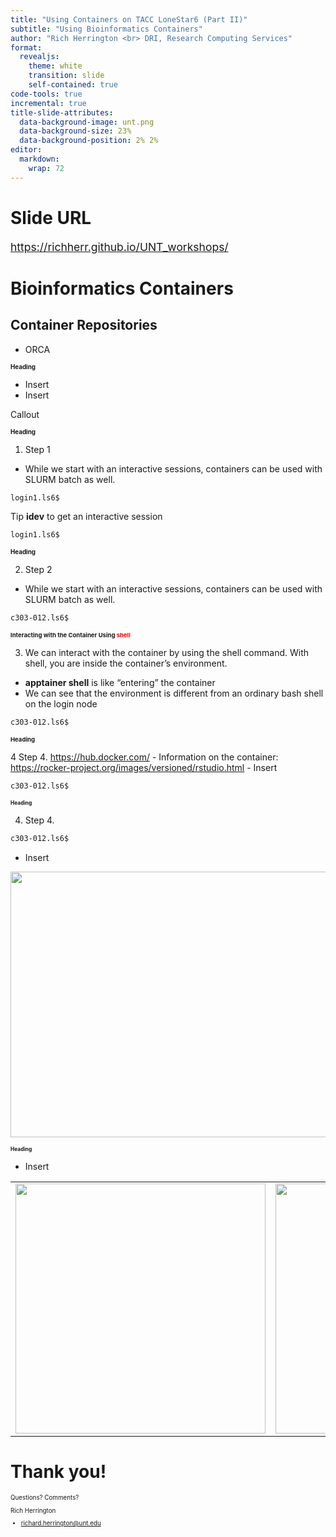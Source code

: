 ```yaml
---
title: "Using Containers on TACC LoneStar6 (Part II)"
subtitle: "Using Bioinformatics Containers"
author: "Rich Herrington <br> DRI, Research Computing Services"
format: 
  revealjs: 
    theme: white
    transition: slide
    self-contained: true
code-tools: true
incremental: true
title-slide-attributes: 
  data-background-image: unt.png
  data-background-size: 23%
  data-background-position: 2% 2%
editor: 
  markdown: 
    wrap: 72
---
```


# Slide URL

[https://richherr.github.io/UNT_workshops/](https://richherr.github.io/UNT_workshops/){style="font-size: 1.25em"}

# Bioinformatics Containers

## Container Repositories
- ORCA  

## Heading {.smaller style="font-size: 0.70em"}
- Insert
- Insert

::: fragment
::: callout-note
Callout
:::
:::

## Heading {.smaller style="font-size: 0.70em"}

1. Step 1 
- While we start with an interactive sessions, containers can be used with SLURM batch as well. 

::: fragment
``` bash
login1.ls6$ 
```
:::

::: {.fragment}
::: {.callout-tip}
Tip **idev** to get an interactive session
``` bash
login1.ls6$ 
```
:::
:::


## Heading {.smaller style="font-size: 0.70em"}

2. Step 2
- While we start with an interactive sessions, containers can be used with SLURM batch as well. 

::: fragment
``` bash
c303-012.ls6$ 
```
:::
 
## Interacting with the Container Using [shell]{style="color: red;"} {.smaller style="font-size: 0.68em"}

3. We can interact with the container by using the shell command. With shell, you are inside the container's environment.
- **apptainer shell** is like "entering" the container
- We can see that the environment is different from an ordinary bash shell on the login node

::: fragment
``` bash
c303-012.ls6$ 
```
:::

## Heading {.smaller style="font-size: 0.68em"}

4 Step 4.
[https://hub.docker.com/](https://hub.docker.com/)
- Information on the container: 
[https://rocker-project.org/images/versioned/rstudio.html](https://rocker-project.org/images/versioned/rstudio.html)
- Insert 

::: fragment
``` bash
c303-012.ls6$ 
```
:::

## Heading {.smaller style="font-size: 0.60em"}

4. Step 4.

::: fragment
``` bash
c303-012.ls6$ 
```
:::

- Insert

::: fragment
![](/work/richherr/UNT_workshops/RStudio.png){.fragment width="860" height="425"}
:::

## Heading {.smaller style="font-size: 0.60em"}
- Insert   

::: fragment
<table>
<tr>
<td><img src="/work/richherr/UNT_workshops/terminal.png" width="400" /></td>
<td><img src="/work/richherr/UNT_workshops/rstudio_htop.png" width="400" /></td>
</tr>
</table>
:::

# Thank you!

::: { style="font-size: 0.70em" }
Questions? Comments?

Rich Herrington

- [richard.herrington\@unt.edu](mailto:richard.herrington@unt.edu){.email}
:::











